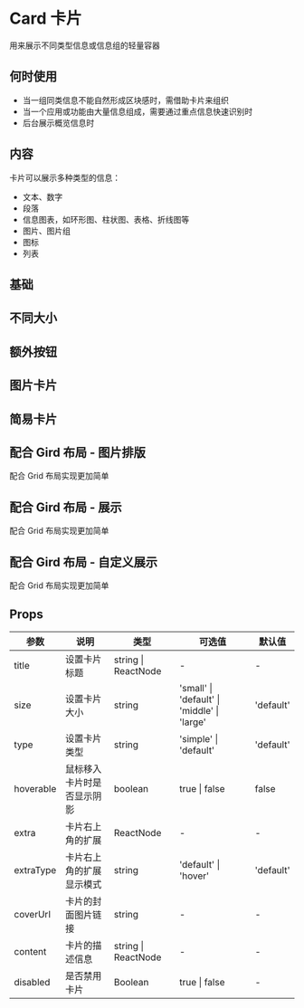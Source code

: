 # Card 卡片

用来展示不同类型信息或信息组的轻量容器

## 何时使用

- 当一组同类信息不能自然形成区块感时，需借助卡片来组织
- 当一个应用或功能由大量信息组成，需要通过重点信息快速识别时
- 后台展示概览信息时

## 内容

卡片可以展示多种类型的信息：

- 文本、数字
- 段落
- 信息图表，如环形图、柱状图、表格、折线图等
- 图片、图片组
- 图标
- 列表

## 基础


<DemoBase />

## 不同大小


<DemoSize />

## 额外按钮


<DemoButton />

## 图片卡片


<DemoImage />

## 简易卡片


<DemoSimple />

## 配合 Gird 布局 - 图片排版

配合 Grid 布局实现更加简单


<DemoGridImage />

## 配合 Gird 布局 - 展示

配合 Grid 布局实现更加简单


<DemoGridDisplay />

## 配合 Gird 布局 - 自定义展示

配合 Grid 布局实现更加简单


<DemoGridCustom />

## Props

| 参数      | 说明                       | 类型                | 可选值                          | 默认值    |
| --------- | -------------------------- | ------------------- | ------------------------------- | --------- |
| title     | 设置卡片标题               | string \| ReactNode | -                               | -         |
| size      | 设置卡片大小               | string              | 'small' \| 'default' \| 'middle' \| 'large' | 'default' |
| type      | 设置卡片类型               | string              | 'simple' \| 'default'           | 'default' |
| hoverable | 鼠标移入卡片时是否显示阴影 | boolean             | true \| false                   | false     |
| extra     | 卡片右上角的扩展           | ReactNode           | -                               | -         |
| extraType | 卡片右上角的扩展显示模式   | string              | 'default' \| 'hover'            | 'default' |
| coverUrl  | 卡片的封面图片链接         | string              | -                               | -         |
| content   | 卡片的描述信息             | string \| ReactNode | -                               | -         |
| disabled    | 是否禁用卡片             | Boolean                  | true \| false            | -      |
